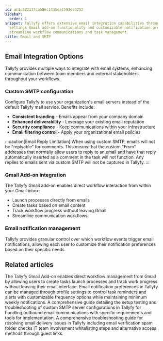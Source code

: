 ```yaml
---
id: ac1a522337ca586c1435daf593e23252
sidebar:
  order: 1
snippet: Tallyfy offers extensive email integration capabilities through custom SMTP
  settings Gmail add-on functionality and customizable notification preferences to
  streamline workflow communications and task management.
title: Email and SMTP
---
```


## Email Integration Options

Tallyfy provides multiple ways to integrate with email systems, enhancing communication between team members and external stakeholders throughout your workflows.

### Custom SMTP configuration

Configure Tallyfy to use your organization's email servers instead of the default Tallyfy mail service. Benefits include:

- **Consistent branding** - Emails appear from your company domain
- **Enhanced deliverability** - Leverage your existing email reputation
- **Security compliance** - Keep communications within your infrastructure
- **Email filtering control** - Apply your organizational email policies

:::caution[Email Reply Limitation]
When using custom SMTP, emails will not be "replyable" for comments. This means that the custom "From" addresses that normally allow users to reply to an email and have that reply automatically inserted as a comment in the task will not function. Any replies to emails sent via custom SMTP will not be captured in Tallyfy.
:::

### Gmail Add-on integration

The Tallyfy Gmail add-on enables direct workflow interaction from within your Gmail inbox:

- Launch processes directly from emails
- Create tasks based on email content
- Track workflow progress without leaving Gmail
- Streamline communication workflows

### Email notification management

Tallyfy provides granular control over which workflow events trigger email notifications, allowing each user to customize their notification preferences based on their specific needs.


<PageTree />


## Related articles
<CardGrid>
<LinkTitleCard header="<b>Email > Gmail AddOn</b>" href="/products/pro/integrations/email/how-can-i-manage-my-tasks-with-tallyfys-gmail-add-on/" > The Tallyfy Gmail Add-on enables direct workflow management from Gmail by allowing users to create tasks launch processes and track work progress without leaving their email interface. </LinkTitleCard>
<LinkTitleCard header="<b>Personal Settings > Manage email notifications</b>" href="/products/pro/settings/personal-settings/how-can-i-manage-email-notifications-in-tallyfy/" > Email notification preferences in Tallyfy can be managed through profile settings to control task reminders and alerts with customizable frequency options while maintaining minimum weekly notifications. </LinkTitleCard>
<LinkTitleCard header="<b>Email > Setup custom SMTP sending</b>" href="/products/pro/integrations/email/how-to-set-up-custom-smtp-in-tallyfy/" > A comprehensive guide detailing the setup testing and troubleshooting of custom SMTP server configurations in Tallyfy for handling outbound email communications with specific requirements and tools for implementation. </LinkTitleCard>
<LinkTitleCard header="<b>Support > Not receiving emails from Tallyfy</b>" href="/products/pro/miscellaneous/support/not-receiving-emails-from-tallyfy-how-to-troubleshoot/" > A comprehensive troubleshooting guide for resolving email delivery issues in Tallyfy including email verification spam folder checks IT team involvement whitelisting steps and alternative access methods through guest links. </LinkTitleCard>
</CardGrid>